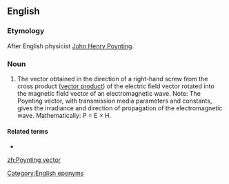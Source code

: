 ==English==

===Etymology===
After English physicist [[w:John Henry Poynting|John Henry Poynting]].

===Noun===
{{en-noun|head=[[w:Poynting|Poynting]] [[vector]]}}

# The vector obtained in the direction of a right-hand screw from the cross product ([[vector product]]) of the electric field vector rotated into the magnetic field vector of an electromagnetic wave. Note: The Poynting vector, with transmission media parameters and constants, gives the irradiance and direction of propagation of the electromagnetic wave. Mathematically: P = E × H.

====Related terms====
* {{l|en|Poynting theorem}}

[[Category:English eponyms]]

[[zh:Poynting vector]]